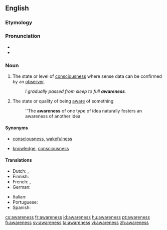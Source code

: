 ==English==

===Etymology===
{{suffix|aware|ness}}

===Pronunciation===
* {{audio|en-us-awareness.ogg|Audio (US)}}
* {{rhymes|ɛə(r)nəs}}

===Noun===
{{wikipedia}}
{{en-noun|-}}

# The state or level of [[consciousness]] where sense data can be confirmed by an [[observer]].
#: ''I gradually passed from sleep to full '''awareness'''.''
# The state or quality of being [[aware]] of something
#: ''The '''awareness''' of one type of idea naturally fosters an awareness of another idea

====Synonyms====
*{{sense|state of consciousness}} [[consciousness]], [[wakefulness]]
*{{sense|state of being aware of something}} [[knowledge]], [[consciousness]]

====Translations====
{{trans-top|the state of consciousness}}
* Dutch: {{t+|nl|besef}}, {{t+|nl|bewustzijn}}
* Finnish: {{t-|fi|tietoisuus}}
* French: {{t+|fr|conscience}}, {{t+|fr|connaissance}}
* German: {{t+|de|Bewusstsein|n}}
{{trans-mid}}
* Italian: {{t+|it|coscienza|f}}
* Portuguese: {{t+|pt|consciência|f}}
* Spanish: {{t+|es|conciencia|f}}
{{trans-bottom}}

[[cs:awareness]]
[[fr:awareness]]
[[id:awareness]]
[[hu:awareness]]
[[pt:awareness]]
[[fi:awareness]]
[[sv:awareness]]
[[ta:awareness]]
[[vi:awareness]]
[[zh:awareness]]